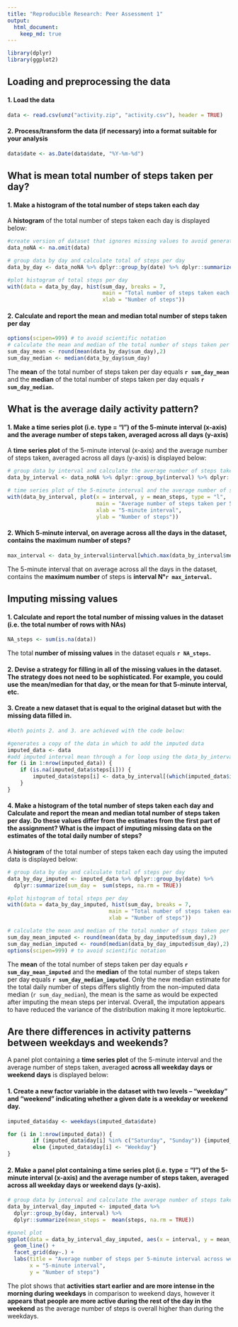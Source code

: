 ```yaml
---
title: "Reproducible Research: Peer Assessment 1"
output: 
  html_document:
    keep_md: true
---
```


```r
library(dplyr)
library(ggplot2)
```


## Loading and preprocessing the data  

#### 1. Load the data  
```r
data <- read.csv(unz("activity.zip", "activity.csv"), header = TRUE) 
```

#### 2. Process/transform the data (if necessary) into a format suitable for your analysis  
```r
data$date <- as.Date(data$date, "%Y-%m-%d")
```


## What is mean total number of steps taken per day?

#### 1. Make a histogram of the total number of steps taken each day

A **histogram** of the total number of steps taken each day is displayed below: 

```r
#create version of dataset that ignores missing values to avoid generating sum=0 for steps in days with all NA's
data_noNA <- na.omit(data)

# group data by day and calculate total of steps per day
data_by_day <- data_noNA %>% dplyr::group_by(date) %>% dplyr::summarize(sum_day =  sum(steps))

#plot histogram of total steps per day
with(data = data_by_day, hist(sum_day, breaks = 7, 
                              main = "Total number of steps taken each day", 
                              xlab = "Number of steps"))
```

#### 2. Calculate and report the mean and median total number of steps taken per day
```r
options(scipen=999) # to avoid scientific notation
# calculate the mean and median of the total number of steps taken per day
sum_day_mean <- round(mean(data_by_day$sum_day),2)
sum_day_median <- median(data_by_day$sum_day)
```

The **mean** of the total number of steps taken per day equals **`r sum_day_mean`** and the **median** of the total number of steps taken per day equals **`r sum_day_median`.**

## What is the average daily activity pattern?

#### 1. Make a time series plot (i.e. type = "l") of the 5-minute interval (x-axis) and the average number of steps taken, averaged across all days (y-axis)

A **time series plot** of the 5-minute interval (x-axis) and the average number of steps taken, averaged across all days (y-axis) is displayed below: 

```r
# group data by interval and calculate the average number of steps taken, averaged across all days (y-axis)
data_by_interval <- data_noNA %>% dplyr::group_by(interval) %>% dplyr::summarize(mean_steps =  mean(steps, na.rm = TRUE))

# time series plot of the 5-minute interval and the average number of steps taken, averaged across all days
with(data_by_interval, plot(x = interval, y = mean_steps, type = "l", 
                            main = "Average number of steps taken per 5-minute interval across all days",
                            xlab = "5-minute interval",
                            ylab = "Number of steps"))
```

#### 2. Which 5-minute interval, on average across all the days in the dataset, contains the maximum number of steps?
```r
max_interval <- data_by_interval$interval[which.max(data_by_interval$mean_steps)]
```


The 5-minute interval that on average across all the days in the dataset, contains the **maximum number** of steps is **interval N°`r max_interval`.**


## Imputing missing values

#### 1. Calculate and report the total number of missing values in the dataset (i.e. the total number of rows with NAs)
```r
NA_steps <- sum(is.na(data))
```

The total **number of missing values** in the dataset equals **`r NA_steps`.**

#### 2. Devise a strategy for filling in all of the missing values in the dataset. The strategy does not need to be sophisticated. For example, you could use the mean/median for that day, or the mean for that 5-minute interval, etc. 

#### 3. Create a new dataset that is equal to the original dataset but with the missing data filled in.
```r
#both points 2. and 3. are achieved with the code below:

#generates a copy of the data in which to add the imputed data
imputed_data <- data
#add imputed interval mean through a for loop using the data_by_interval data frame created before 
for (i in 1:nrow(imputed_data)) {
    if (is.na(imputed_data$steps[i])) {
        imputed_data$steps[i] <- data_by_interval[(which(imputed_data$interval[i] == data_by_interval$interval)),]$mean_steps
    }
}
```

#### 4. Make a histogram of the total number of steps taken each day and Calculate and report the mean and median total number of steps taken per day. Do these values differ from the estimates from the first part of the assignment? What is the impact of imputing missing data on the estimates of the total daily number of steps?

A **histogram** of the total number of steps taken each day using the imputed data is displayed below: 

```r
# group data by day and calculate total of steps per day
data_by_day_imputed <- imputed_data %>% dplyr::group_by(date) %>% 
  dplyr::summarize(sum_day =  sum(steps, na.rm = TRUE))

#plot histogram of total steps per day
with(data = data_by_day_imputed, hist(sum_day, breaks = 7,
                                main = "Total number of steps taken each day (imputed data)",
                                xlab = "Number of steps"))

# calculate the mean and median of the total number of steps taken per day
sum_day_mean_imputed <- round(mean(data_by_day_imputed$sum_day),2)
sum_day_median_imputed <- round(median(data_by_day_imputed$sum_day),2)
options(scipen=999) # to avoid scientific notation
```

The **mean** of the total number of steps taken per day equals **`r sum_day_mean_imputed`** and the **median** of the total number of steps taken per day equals **`r sum_day_median_imputed`**. Only the new median estimate for the total daily number of steps differs slightly from the non-imputed data median (`r sum_day_median`), the mean is the same as would be expected after imputing the mean steps per interval. Overall, the imputation appears to have reduced the variance of the distribution making it more leptokurtic.


## Are there differences in activity patterns between weekdays and weekends?

A panel plot containing a **time series plot** of the 5-minute interval and the average number of steps taken, averaged **across all weekday days or weekend days** is displayed below: 

#### 1. Create a new factor variable in the dataset with two levels -- "weekday" and "weekend" indicating whether a given date is a weekday or weekend day.
```r
imputed_data$day <- weekdays(imputed_data$date)

for (i in 1:nrow(imputed_data)) {
        if (imputed_data$day[i] %in% c("Saturday", "Sunday")) {imputed_data$day[i] <- "Weekend"}
        else {imputed_data$day[i] <- "Weekday"}
}
```

#### 2. Make a panel plot containing a time series plot (i.e. type = "l") of the 5-minute interval (x-axis) and the average number of steps taken, averaged across all weekday days or weekend days (y-axis). 
```r
# group data by interval and calculate the average number of steps taken, averaged across all days (y-axis)
data_by_interval_day_imputed <- imputed_data %>% 
  dplyr::group_by(day, interval) %>% 
  dplyr::summarize(mean_steps =  mean(steps, na.rm = TRUE))

#panel plot
ggplot(data = data_by_interval_day_imputed, aes(x = interval, y = mean_steps)) + 
  geom_line() + 
  facet_grid(day~.) +
  labs(title = "Average number of steps per 5-minute interval across week and weekend days",
       x = "5-minute interval",
       y = "Number of steps")
```

The plot shows that **activities start earlier and are more intense in the morning during weekdays** in comparison to weekend days, however it **appears that people are more active during the rest of the day in the weekend** as the average number of steps is overall higher than during the weekdays.
